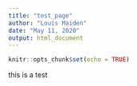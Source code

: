 ```yaml
---
title: "test_page"
author: "Louis Maiden"
date: "May 11, 2020"
output: html_document
---
```


```r
knitr::opts_chunk$set(echo = TRUE)
```


this is a test